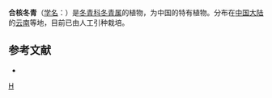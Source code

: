 {{Speciesbox 
| taxon = Ilex synpyrena
| authority = [[曾沧江|C. J. Tseng]]
}}
'''合核冬青'''（[[学名|学名]]：{{lang|la|''Ilex synpyrena''}}）是[[冬青科|冬青科]][[冬青属|冬青属]]的植物，为中国的特有植物。分布在[[中国大陆|中国大陆]]的[[云南|云南]]等地，目前已由人工引种栽培。

== 参考文献 ==
<div class="references-small">
* {{cite web| url =http://www.bioinfo.cn/db05/KmzwSpecies.php?action=view&id=14271| title =合核冬青| work =《中国高等植物数据库全库》| publisher =中国科学院微生物研究所| author =昆明植物研究所| accessdate =2009-02-24| deadurl =yes| archiveurl =https://web.archive.org/web/20160305040817/http://www.bioinfo.cn/db05/KmzwSpecies.php?action=view&id=14271| archivedate =2016-03-05}}
</div>
{{Taxonbar|from=Q10916832}}

[[Category:冬青属|H]]


{{植物小作品}}